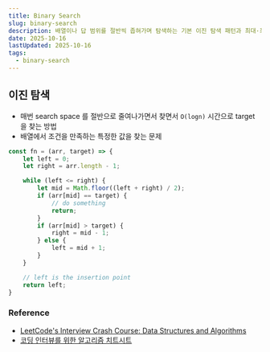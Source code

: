 ```yaml
---
title: Binary Search
slug: binary-search
description: 배열이나 답 범위를 절반씩 좁혀가며 탐색하는 기본 이진 탐색 패턴과 최대·최소 해를 찾는 응용 전략
date: 2025-10-16
lastUpdated: 2025-10-16
tags:
  - binary-search
---
```


## 이진 탐색

* 매번  search space 를 절반으로 줄여나가면서 찾면서 `O(logn)` 시간으로 target 을 찾는 방법
* 배열에서 조건을 만족하는 특정한 값을 찾는 문제

```typescript
const fn = (arr, target) => {
    let left = 0;
    let right = arr.length - 1;

    while (left <= right) {
        let mid = Math.floor((left + right) / 2);
        if (arr[mid] == target) {
            // do something
            return;
        }
        if (arr[mid] > target) {
            right = mid - 1;
        } else {
            left = mid + 1;
        }
    }

    // left is the insertion point
    return left;
}
```


### Reference

- [LeetCode's Interview Crash Course: Data Structures and Algorithms](https://leetcode.com/explore/interview/card/leetcodes-interview-crash-course-data-structures-and-algorithms/?vacRef=problembanner)
- [코딩 인터뷰를 위한 알고리즘 치트시트](https://www.aladin.co.kr/shop/wproduct.aspx?ItemId=301923855&start=slayer)
